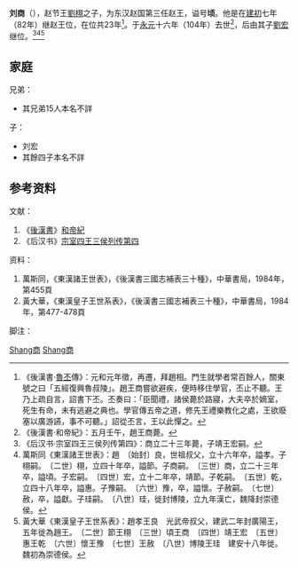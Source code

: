 {{Otheruses|刘商}}
{{東亞男性歷史人物
|名稱 =赵顷王刘商
|身份 =刘汉宗室
|國家 =汉
|時代 =汉
|最高職務 =
|谥号 =顷
|前任 = 刘商
|繼任 = 刘宏
|姓 =刘
|名 =商
|姓名 =刘商
|字 =
|官職 =
|封爵 =赵王
|封地 =赵国
|籍貫 =
|出身地 =
|府邸 =
|世系 = 
|初名 =
|小字 =
|別名 =
|號 =
|其他名號 =
|出生年=？
|逝世年=104年農曆5月24日
|父親 =刘栩
|嫡母 =
|母親 =
|兄弟 =其弟三人本名不詳
|子 =刘宏，其餘四子本名不詳
|其他親屬 =
}}
'''刘商'''（{{bd|1世紀||104年|7月4日|catIdx=L}}），赵节王[[劉栩|劉栩]]之子，为东汉赵国第三任赵王，谥号'''顷'''。他是在[[建初_(东汉)|建初]]七年（82年）继赵王位，在位共23年<ref>《後漢書·[[魯丕|魯丕]]傳》：元和元年徵，再遷，拜趙相。門生就學者常百餘人，關東號之曰「五經復興魯叔陵」。趙王商嘗欲避疾，便時移住學官，丕止不聽。王乃上疏自言，詔書下丕。丕奏曰：「臣聞禮，諸侯薨於路寢，大夫卒於嫡室，死生有命，未有逃避之典也。學官傳五帝之道，修先王禮樂教化之處，王欲廢塞以廣游讌，事不可聽。」詔從丕言，王以此憚之。</ref>。于[[永元_(东汉)|永元]]十六年（104年）去世<ref>《後漢書·和帝紀》：五月壬午，趙王商薨。</ref>，后由其子[[劉宏_(趙王)|劉宏]]继位。<ref>《后汉书·宗室四王三侯列传第四》：商立二十三年薨，子靖王宏嗣。</ref><ref>萬斯同《東漢諸王世表》：趙　〔始封〕良，世祖叔父，立十六年卒，謚孝。子栩嗣。　〔二世〕栩，立四十年卒，謚節。子商嗣。　〔三世〕商，立二十三年卒，謚頃。子宏嗣。　〔四世〕宏，立十二年卒，靖節。子乾嗣。　〔五世〕乾，立四十八年卒，謚惠。子豫嗣。　〔六世〕豫，卒，謚懷。子赦嗣。　〔七世〕赦，卒，謚獻。子珪嗣。　〔八世〕珪，徙封博陵，立九年漢亡，魏降封崇德侯。</ref><ref>黃大華《東漢皇子王世系表》：趙孝王良　光武帝叔父，建武二年封廣陽王，五年徙為趙王。　〔二世〕節王栩　〔三世〕頃王商　〔四世〕靖王宏　〔五世〕惠王乾　〔六世〕懷王豫　〔七世〕王赦　〔八世〕博陵王珪　建安十八年徙。魏初為崇德侯。</ref>

== 家庭 ==
{{Ahnentafel top|先祖}}<center>
{{ahnentafel-compact5
|boxstyle_1=background-color: #ff8000;
|boxstyle_2=background-color: #ff6700;
|boxstyle_3=background-color: #ff4e00;
|boxstyle_4=background-color: #ff3500;
|boxstyle_5=background-color: #ff1c00;
|1='''趙頃王劉商'''
|2='''父：'''趙節王[[劉栩|劉栩]]
|3=
|4='''祖父：'''趙孝王[[劉良_(趙王)|劉良]]
|5=
|6=
|7=
|8='''曾祖父：'''鉅鹿都尉[[劉回|劉回]]
|9=
|10=
|11=
|12=
|13=
|14=
|15=
|16='''玄祖父：'''鬰林太守[[劉外|劉外]]
}}</center>
{{ahnentafel bottom}}

兄弟：
*其兄弟15人本名不詳
子：
*刘宏
*其餘四子本名不詳

== 参考资料 ==
;文献：
{{ReflistH}}
#《[[後漢書|後漢書]]》[[s:後漢書/卷4|和帝紀]]
#《后汉书》[[s:後漢書/卷14#趙孝王|宗室四王三侯列传第四]]
{{ReflistF}}
;资料：
{{ReflistH}}
#萬斯同，《東漢諸王世表》，《後漢書三國志補表三十種》，中華書局，1984年，第455頁
#黃大華，《東漢皇子王世系表》，《後漢書三國志補表三十種》，中華書局，1984年，第477-478頁
{{ReflistF}}
;脚注：
{{Reflist|2}}

{{start box}}
{{s-before|[[劉栩|劉栩]]}}
{{s-title|[[東漢|東漢]][[東漢藩王列表#趙國|赵王]]|82年－104年在位}}
{{s-after|[[劉宏_(趙王)|劉宏]]}}
{{end box}}

{{Authority control}}
{{DEFAULTSORT:Liu刘}}
[[Category:刘姓|Shang商]]
[[Category:东汉诸侯王|Shang商]]